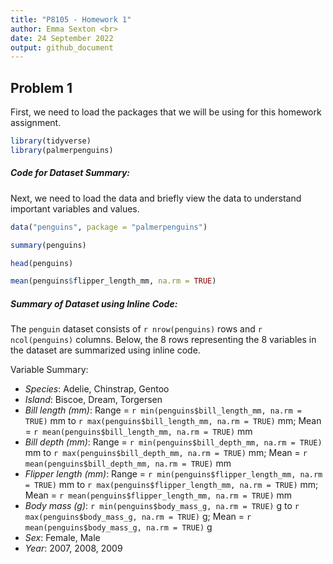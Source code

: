 ```yaml
---
title: "P8105 - Homework 1"
author: Emma Sexton <br>
date: 24 September 2022
output: github_document
---
```


## Problem 1
First, we need to load the packages that we will be using for this homework assignment.

```r
library(tidyverse)
library(palmerpenguins)
```

##### Code for Dataset Summary: 
Next, we need to load the data and briefly view the data to understand important variables and values. 

```r
data("penguins", package = "palmerpenguins")

summary(penguins)

head(penguins)

mean(penguins$flipper_length_mm, na.rm = TRUE)
```

##### Summary of Dataset using Inline Code:
The `penguin` dataset consists of `r nrow(penguins)` rows and `r ncol(penguins)` columns. Below, the 8 rows representing the 8 variables in the dataset are summarized using inline code. 

Variable Summary:

* *Species*: Adelie, Chinstrap, Gentoo
* *Island*: Biscoe, Dream, Torgersen
* *Bill length (mm)*: Range = `r min(penguins$bill_length_mm, na.rm = TRUE)` mm to `r max(penguins$bill_length_mm, na.rm = TRUE)` mm; Mean = `r mean(penguins$bill_length_mm, na.rm = TRUE)` mm
* *Bill depth (mm)*: Range = `r min(penguins$bill_depth_mm, na.rm = TRUE)` mm to `r max(penguins$bill_depth_mm, na.rm = TRUE)` mm; Mean = `r mean(penguins$bill_depth_mm, na.rm = TRUE)` mm
* *Flipper length (mm)*: Range = `r min(penguins$flipper_length_mm, na.rm = TRUE)` mm to `r max(penguins$flipper_length_mm, na.rm = TRUE)` mm; Mean = `r mean(penguins$flipper_length_mm, na.rm = TRUE)` mm
* *Body mass (g)*: `r min(penguins$body_mass_g, na.rm = TRUE)` g to `r max(penguins$body_mass_g, na.rm = TRUE)` g; Mean = `r mean(penguins$body_mass_g, na.rm = TRUE)` g
* *Sex*: Female, Male
* *Year*: 2007, 2008, 2009
